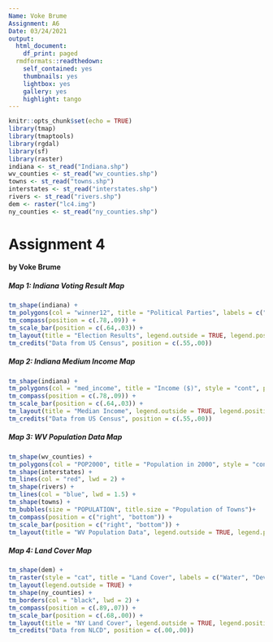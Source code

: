 ```yaml
---
Name: Voke Brume
Assignment: A6
Date: 03/24/2021
output:
  html_document:
    df_print: paged
  rmdformats::readthedown:
    self_contained: yes
    thumbnails: yes
    lightbox: yes
    gallery: yes
    highlight: tango
---
```


```r
knitr::opts_chunk$set(echo = TRUE)
library(tmap)
library(tmaptools)
library(rgdal)
library(sf)
library(raster)
indiana <- st_read("Indiana.shp")
wv_counties <- st_read("wv_counties.shp")
towns <- st_read("towns.shp")
interstates <- st_read("interstates.shp")
rivers <- st_read("rivers.shp")
dem <- raster("lc4.img")
ny_counties <- st_read("ny_counties.shp")
```


# Assignment 4
#### by Voke Brume


##### Map 1: Indiana Voting Result Map
```r
tm_shape(indiana) +
tm_polygons(col = "winner12", title = "Political Parties", labels = c("Democrat", "republican"), style = "cat", palette = c("blue", "red")) +
tm_compass(position = c(.78,.09)) +
tm_scale_bar(position = c(.64,.03)) +
tm_layout(title = "Election Results", legend.outside = TRUE, legend.position = c("left", "top")) +
tm_credits("Data from US Census", position = c(.55,.00)) 
```



##### Map 2: Indiana Medium Income Map
```r
tm_shape(indiana) +
tm_polygons(col = "med_income", title = "Income ($)", style = "cont", palette = get_brewer_pal(palette = "RdYlGn")) +
tm_compass(position = c(.78,.09)) +
tm_scale_bar(position = c(.64,.03)) +
tm_layout(title = "Median Income", legend.outside = TRUE, legend.position = c("left", "top")) +
tm_credits("Data from US Census", position = c(.55,.00))
```



##### Map 3: WV Population Data Map
```r
tm_shape(wv_counties) +
tm_polygons(col = "POP2000", title = "Population in 2000", style = "cont", palette = get_brewer_pal(palette = "YlGn", n = 4)) +
tm_shape(interstates) +
tm_lines(col = "red", lwd = 2) +
tm_shape(rivers) +
tm_lines(col = "blue", lwd = 1.5) +
tm_shape(towns) +
tm_bubbles(size = "POPULATION", title.size = "Population of Towns")+
tm_compass(position = c("right", "bottom")) +
tm_scale_bar(position = c("right", "bottom")) +
tm_layout(title = "WV Population Data", legend.outside = TRUE, legend.position = c("left", "top"))
```



##### Map 4: Land Cover Map
```r
tm_shape(dem) +
tm_raster(style = "cat", title = "Land Cover", labels = c("Water", "Developed", "Forest", "Other"), palette = c("deepskyblue", "brown", "darkolivegreen", "goldenrod3")) + 
tm_layout(legend.outside = TRUE) +
tm_shape(ny_counties) +
tm_borders(col = "black", lwd = 2) +
tm_compass(position = c(.89,.07)) +
tm_scale_bar(position = c(.68,.00)) +
tm_layout(title = "NY Land Cover", legend.outside = TRUE, legend.position = c("left", "top")) +
tm_credits("Data from NLCD", position = c(.00,.00))
```